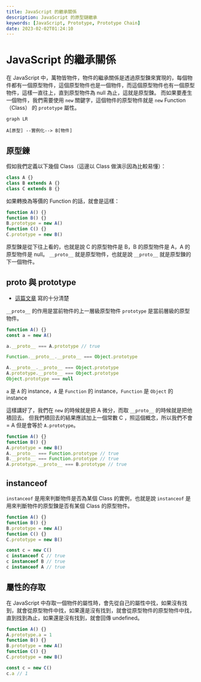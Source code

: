 ```yaml
---
title: JavaScript 的繼承關係
description: JavaScript 的原型鏈繼承
keywords: [JavaScript, Prototype, Prototype Chain]
date: 2023-02-02T01:24:10
---
```


# JavaScript 的繼承關係
在 JavaScript 中，萬物皆物件，物件的繼承關係是透過原型鍊來實現的，每個物件都有一個原型物件，這個原型物件也是一個物件，而這個原型物件也有一個原型物件，這樣一直往上，直到原型物件為 null 為止，這就是原型鍊。
而如果要產生一個物件，我們需要使用 `new` 關鍵字，這個物件的原型物件就是 `new` Function （Class） 的 `prototype` 屬性。

```mermaid
graph LR

A[原型] --實例化--> B[物件]
```

## 原型鍊
假如我們定義以下幾個 Class（這邊以 Class 做演示因為比較易懂）：

```js
class A {}
class B extends A {}
class C extends B {}
```

如果轉換為等價的 Function 的話，就會是這樣：

```js
function A() {}
function B() {}
B.prototype = new A()
function C() {}
C.prototype = new B()
```

原型鍊是從下往上看的，也就是說 C 的原型物件是 B，B 的原型物件是 A，A 的原型物件是 null。
`__proto__` 就是原型物件，也就是說 `__proto__` 就是原型鍊的下一個物件。

## __proto__ 與 prototype
- [這篇文章](https://peter-chang.medium.com/javascripter-%E5%BF%85%E9%A0%88%E7%9F%A5%E9%81%93%E7%9A%84%E7%B9%BC%E6%89%BF%E5%9B%A0%E5%AD%90-prototype-prototype-proto-object-class-inheritace-nodejs-%E7%89%A9%E4%BB%B6-%E7%B9%BC%E6%89%BF-54102240a8b4) 寫的十分清楚

`__proto__` 的作用是當前物件的上一層級原型物件
`prototype` 是當前層級的原型物件。

```js
function A() {}
const a = new A()

a.__proto__ === A.prototype // true
```

```js
Function.__proto__.__proto__ === Object.prototype

A.__proto__.__proto__ === Object.prototype
A.prototype.__proto__ === Object.prototype
Object.prototype === null
```

`a` 是 `A` 的 instance，`A` 是 `Function` 的 instance，`Function` 是 `Object` 的 instance

這樣講好了，我們在 `new` 的時候就是把 A 微分，而取 `__proto__` 的時候就是把他積回去。
但我們積回去的結果應該加上一個常數 C ，照這個概念，所以我們不會 = A 但是會等於 `A.prototype`。

```js
function A() {}
function B() {}
A.prototype = new B()
A.__proto__ === Function.prototype // true
B.__proto__ === Function.prototype // true
A.prototype.__proto__ === B.prototype // true
```

## instanceof
`instanceof` 是用來判斷物件是否為某個 Class 的實例，也就是說 `instanceof` 是用來判斷物件的原型鍊是否有某個 Class 的原型物件。

```js
function A() {}
function B() {}
B.prototype = new A()
function C() {}
C.prototype = new B()

const c = new C()
c instanceof C // true
c instanceof B // true
c instanceof A // true
```


## 屬性的存取
在 JavaScript 中存取一個物件的屬性時，會先從自己的屬性中找，如果沒有找到，就會從原型物件中找，如果還是沒有找到，就會從原型物件的原型物件中找，直到找到為止，如果還是沒有找到，就會回傳 undefined。

```js
function A() {}
A.prototype.a = 1
function B() {}
B.prototype = new A()
function C() {}
C.prototype = new B()

const c = new C()
c.a // 1
```
